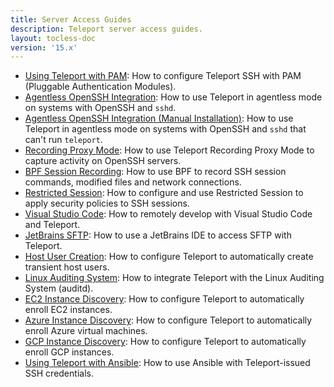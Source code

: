 ```yaml
---
title: Server Access Guides
description: Teleport server access guides.
layout: tocless-doc
version: '15.x'
---
```


- [Using Teleport with PAM](/docs/server-access/guides/ssh-pam): How to configure Teleport SSH with PAM (Pluggable Authentication Modules).
- [Agentless OpenSSH Integration](/docs/server-access/guides/openssh/openssh): How to use Teleport in agentless mode on systems with OpenSSH and `sshd`.
- [Agentless OpenSSH Integration (Manual Installation)](/docs/server-access/guides/openssh/openssh-manual-install): How to use Teleport in agentless mode
  on systems with OpenSSH and `sshd` that can't run `teleport`.
- [Recording Proxy Mode](/docs/server-access/guides/recording-proxy-mode): How to use Teleport Recording Proxy Mode to capture activity on OpenSSH servers.
- [BPF Session Recording](/docs/server-access/guides/bpf-session-recording): How to use BPF to record SSH session commands, modified files and network connections.
- [Restricted Session](/docs/server-access/guides/restricted-session): How to configure and use Restricted Session to apply security policies to SSH sessions.
- [Visual Studio Code](/docs/server-access/guides/vscode): How to remotely develop with Visual Studio Code and Teleport.
- [JetBrains SFTP](/docs/server-access/guides/jetbrains-sftp): How to use a JetBrains IDE to access SFTP with Teleport.
- [Host User Creation](/docs/server-access/guides/host-user-creation): How to configure Teleport to automatically create transient host users.
- [Linux Auditing System](/docs/server-access/guides/auditd): How to integrate Teleport with the Linux Auditing System (auditd).
- [EC2 Instance Discovery](/docs/server-access/guides/ec2-discovery): How to configure Teleport to automatically enroll EC2 instances.
- [Azure Instance Discovery](/docs/server-access/guides/azure-discovery): How to configure Teleport to automatically enroll Azure virtual machines.
- [GCP Instance Discovery](/docs/server-access/guides/gcp-discovery): How to configure Teleport to automatically enroll GCP instances.
- [Using Teleport with Ansible](/docs/server-access/guides/ansible): How to use Ansible with
  Teleport-issued SSH credentials.
